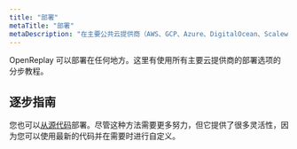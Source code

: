 ```yaml
---
title: "部署"
metaTitle: "部署"
metaDescription: "在主要公共云提供商（AWS、GCP、Azure、DigitalOcean、Scaleway 和 OVHcloud）上轻松部署"
---
```


OpenReplay 可以部署在任何地方。这里有使用所有主要云提供商的部署选项的分步教程。

## 逐步指南
<div class="grid grid-cols-2 md:grid-cols-4 gap-4 card">
	<IconText url="/deployment/deploy-aws" title="AWS"/>
	<IconText url="/deployment/deploy-azure" title="Azure"/>
	<IconText url="/deployment/deploy-gcp" title="GCP"/>
	<IconText url="/deployment/deploy-digitalocean" title="DigitalOcean"/>
	<IconText url="/deployment/deploy-scaleway" title="Scaleway"/>
	<IconText url="/deployment/deploy-ovhcloud" title="OVHCloud"/>
	<IconText url="/deployment/deploy-ubuntu" title="Ubuntu"/>
	<IconText url="/deployment/deploy-kubernetes" title="Kubernetes"/>
	<IconText url="/deployment/deploy-docker" title="Docker"/>
</div>

您也可以[从源代码](/deployment/deploy-source)部署。尽管这种方法需要更多努力，但它提供了很多灵活性，因为您可以使用最新的代码并在需要时进行自定义。

<div class="grid grid-cols-1 md:grid-cols-12 gap-4">
	<ORCard btnText={"了解更多"} url="/deployment/openreplay-admin" title="管理 OpenReplay"
					description="通过直接访问日志、重新安装服务、增加容量等来轻松管理您的实例。" icon="administer" width="50"/>
	<ORCard btnText={"了解更多"} url="/deployment/upgrade" title="升级部署"
					description="通过将 OpenReplay 实例升级到最新版本来确保其保持最新状态。" icon="upgrade" width="50"/>
</div>
